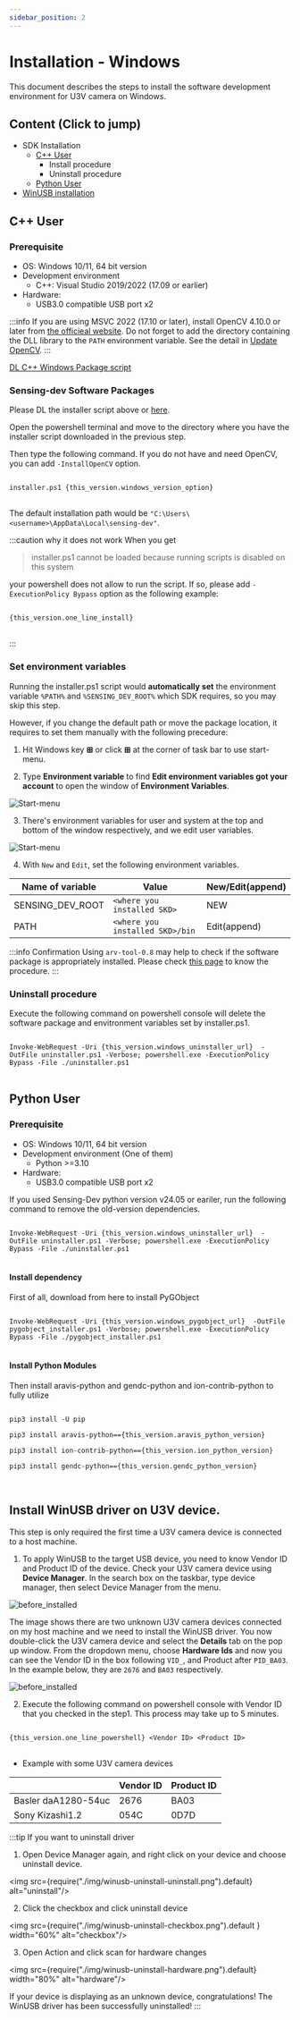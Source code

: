 ```yaml
---
sidebar_position: 2
---
```


# Installation - Windows

This document describes the steps to install the software development environment for U3V camera on Windows.


## Content (Click to jump)
* SDK Installation
  * [C++ User](#cpp)
    * Install procedure
    * Uninstall procedure
  * [Python User](#python)
* [WinUSB installation](#winusb)


## C++ User <a id="cpp"/>

### Prerequisite
* OS: Windows 10/11, 64 bit version
* Development environment 
    * C++: Visual Studio 2019/2022 (17.09 or earlier)
* Hardware:
    * USB3.0 compatible USB port x2

:::info
If you are using MSVC 2022 (17.10 or later), install OpenCV 4.10.0 or later from [the officieal website](https://opencv.org/).
Do not forget to add the directory containing the DLL library to the `PATH` environment variable. See the detail in [Update OpenCV](../external/OpenCV/update-opencv).
:::

<div class="jsx-section">
<div class="board">
<a class="card" href={this_version.latest_installer_URL}>DL C++ Windows Package script</a>
</div></div>

### Sensing-dev Software Packages

Please DL the installer script above or <a href={this_version.latest_installer_URL}>here</a>.

Open the powershell terminal and move to the directory where you have the installer script downloaded in the previous step.

Then type the following command. If you do not have and need OpenCV, you can add `-InstallOpenCV` option.

<pre>
<code class="language-powershell">
installer.ps1 {this_version.windows_version_option}
</code>
</pre>

The default installation path would be `"C:\Users\<username>\AppData\Local\sensing-dev"`.

:::caution why it does not work
When you get 

> installer.ps1 cannot be loaded because running scripts is disabled on this system

your powershell does not allow to run the script. If so, please add `-ExecutionPolicy Bypass` option as the following example:

<pre>
<code class="language-powershell">
{this_version.one_line_install}
</code>
</pre>
:::

### Set environment variables

Running the installer.ps1 script would **automatically set** the environment variable `%PATH%` and `%SENSING_DEV_ROOT%` which SDK requires, so you may skip this step.

However, if you change the default path or move the package location, it requires to set them manually with the following precedure:

1. Hit Windows key **&#8862;** or click **&#8862;** at the corner of task bar to use start-menu.

2. Type **Environment variable** to find **Edit environment variables got your account** to open the window of **Environment Variables**.

![Start-menu](./img/start-menu.png)

3. There's environment variables for user and system at the top and bottom of the window respectively, and we edit user variables.

![Start-menu](./img/environment-variables.png)

4. With `New` and `Edit`, set the following environment variables.

| Name of variable | Value | New/Edit(append) |
| --------   | ------- | ------- |
| SENSING_DEV_ROOT | `<where you installed SKD>` | NEW |
| PATH | `<where you installed SKD>/bin` | Edit(append) |

:::info Confirmation
Using `arv-tool-0.8` may help to check if the software package is appropriately installed. Please check [this page](../external/aravis/arv-tools.md) to know the procedure.
:::

### Uninstall procedure

Execute the following command on powershell console will delete the software package and envitronment variables set by installer.ps1.

<pre>
<code class="language-powershell">
Invoke-WebRequest -Uri {this_version.windows_uninstaller_url}  -OutFile uninstaller.ps1 -Verbose; powershell.exe -ExecutionPolicy Bypass -File ./uninstaller.ps1
</code>
</pre>


## Python User <a id="python"/>

### Prerequisite

* OS: Windows 10/11, 64 bit version
* Development environment (One of them)
    * Python >=3.10 
* Hardware:
    * USB3.0 compatible USB port x2

If you used Sensing-Dev python version v24.05 or eariler, run the following command to remove the old-version dependencies.

<pre>
<code class="language-powershell">
Invoke-WebRequest -Uri {this_version.windows_uninstaller_url}  -OutFile uninstaller.ps1 -Verbose; powershell.exe -ExecutionPolicy Bypass -File ./uninstaller.ps1
</code>
</pre>

#### Install dependency

First of all, download from here to install PyGObject

<pre>
<code class="language-powershell">
Invoke-WebRequest -Uri {this_version.windows_pygobject_url}  -OutFile pygobject_installer.ps1 -Verbose; powershell.exe -ExecutionPolicy Bypass -File ./pygobject_installer.ps1
</code>
</pre>

#### Install Python Modules

Then install aravis-python and gendc-python and ion-contrib-python to fully utilize

<pre>
<code class="language-bash">
pip3 install -U pip<br />
pip3 install aravis-python=={this_version.aravis_python_version}<br />
pip3 install ion-contrib-python=={this_version.ion_python_version}<br />
pip3 install gendc-python=={this_version.gendc_python_version}<br />
</code>
</pre>

## Install WinUSB driver on U3V device. <a id="winusb"/>

This step is only required the first time a U3V camera device is connected to a host machine.
1. To apply WinUSB to the target USB device, you need to know Vendor ID and Product ID of the device.
Check your U3V camera device using **Device Manager**.
In the search box on the taskbar, type device manager, then select Device Manager from the menu.

![before_installed](./img/winusb-install-before_installed.png)

The image shows there are two unknown U3V camera devices connected on my host machine and we need to install the WinUSB driver. 
You now double-click the U3V camera device and select the **Details** tab on the pop up window. 
From the dropdown menu, choose **Hardware Ids** and now you can see the Vendor ID in the box following `VID_`, and Product after `PID_BA03`. 
In the example below, they are `2676` and `BA03` respectively. 

![before_installed](./img/winusb-install-vendorid.png)

2. Execute the following command on powershell console with Vendor ID that you checked in the step1. This process may take up to 5 minutes.
<pre>
<code class="language-powershell">
{this_version.one_line_powershell} &lt;Vendor ID&gt; &lt;Product ID&gt;
</code>
</pre>

* Example with some U3V camera devices

|                     | Vendor ID | Product ID |
|---------------------|-----------|------------|
| Basler daA1280-54uc | 2676      | BA03       |
| Sony Kizashi1.2     | 054C      | 0D7D       |

:::tip If you want to uninstall driver

1. Open Device Manager again, and right click on your device and choose uninstall device.

<img src={require("./img/winusb-uninstall-uninstall.png").default} alt="uninstall"/>

2. Click the checkbox and click uninstall device

<img src={require("./img/winusb-uninstall-checkbox.png").default } width="60%" alt="checkbox"/>


3. Open Action and click scan for hardware changes

<img src={require("./img/winusb-uninstall-hardware.png").default} width="80%" alt="hardware"/>

If your device is displaying as an unknown device, congratulations! The WinUSB driver has been successfully uninstalled!
:::